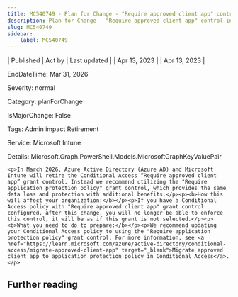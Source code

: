 ```yaml
---
title: MC540749 - Plan for Change - "Require approved client app" control in Azure AD Conditional Access will be retired in March 2026
description: Plan for Change - "Require approved client app" control in Azure AD Conditional Access will be retired in March 2026
slug: MC540749
sidebar:
    label: MC540749
---
```



| Published | Act by | Last updated |
| Apr 13, 2023 |  | Apr 13, 2023 |

EndDateTime: Mar 31, 2026

Severity: normal

Category: planForChange

IsMajorChange: False

Tags: Admin impact Retirement

Service: Microsoft Intune

Details: Microsoft.Graph.PowerShell.Models.MicrosoftGraphKeyValuePair

```
<p>In March 2026, Azure Active Directory (Azure AD) and Microsoft Intune will retire the Conditional Access “Require approved client app” grant control. Instead we recommend utilizing the "Require application protection policy" grant control, which provides the same data loss and protection with additional benefits.</p><p><b>How this will affect your organization:</b></p><p>If you have a Conditional Access policy with "Require approved client app" grant control configured, after this change, you will no longer be able to enforce this control, it will be as if this grant is not selected.</p><p><b>What you need to do to prepare:</b></p><p>We recommend updating your Conditional Access policy to using the "Require application protection policy" grant control. For more information, see <a href="https://learn.microsoft.com/azure/active-directory/conditional-access/migrate-approved-client-app" target="_blank">Migrate approved client app to application protection policy in Conditional Access</a>.</p>
```

## Further reading
